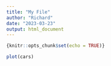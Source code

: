 ```yaml
---
title: "My File"
author: "Richard"
date: "2023-03-23"
output: html_document
---
```


```r
{knitr::opts_chunk$set(echo = TRUE)}
```

```r
plot(cars)
```
